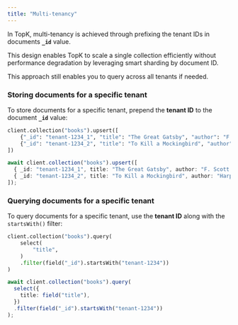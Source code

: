 ```yaml
---
title: "Multi-tenancy"
---
```


In TopK, multi-tenancy is achieved through prefixing the tenant IDs in documents **`_id`** value.

This design enables TopK to scale a single collection efficiently without performance degradation by leveraging smart sharding by document ID.

This approach still enables you to query across all tenants if needed.

### Storing documents for a specific tenant

To store documents for a specific tenant, prepend the **tenant ID** to the document **`_id`** value:

<CodeGroup>

```python Python
client.collection("books").upsert([
    {"_id": "tenant-1234_1", "title": "The Great Gatsby", "author": "F. Scott Fitzgerald"},
    {"_id": "tenant-1234_2", "title": "To Kill a Mockingbird", "author": "Harper Lee"},
])
```


```typescript Javascript
await client.collection("books").upsert([
  { _id: "tenant-1234_1", title: "The Great Gatsby", author: "F. Scott Fitzgerald" },
  { _id: "tenant-1234_2", title: "To Kill a Mockingbird", author: "Harper Lee" },
]);
```

</CodeGroup>

### Querying documents for a specific tenant

To query documents for a specific tenant, use the **tenant ID** along with the `startsWith()` filter:

<CodeGroup>

```python Python
client.collection("books").query(
    select(
        "title",
    )
    .filter(field("_id").startsWith("tenant-1234"))
)
```


```typescript Javascript
await client.collection("books").query(
  select({
    title: field("title"),
  })
  .filter(field("_id").startsWith("tenant-1234"))
);
```

</CodeGroup>
